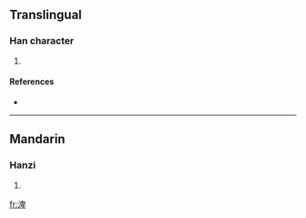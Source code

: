 ==Translingual==

===Han character===
{{Han char|rn=85|rad=水|as=08|sn=11|four=|canj=水竹田十 (EHWJ)}}

# {{defn|Han|sort=水08}}

====References====
* {{Han ref|kx=0633.371|hdz=31652.061|uh=6E12|ud=28178}}

----

==Mandarin==

===Hanzi===
{{cmn-hanzi|pin=[[pì]] ([[pi4]]), [[qīn]] ([[qin1]])|wg=p'i<sup>4</sup>, ch'in<sup>1</sup>}}

# {{defn|Mandarin}}

[[fr:渒]]